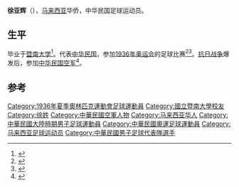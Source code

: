 '''徐亚辉'''（{{bd|1913年||？}}），[[马来西亚|马来西亚]]华侨，中华民国足球运动员。

==生平==
毕业于[[暨南大学|暨南大学]]<ref>{{cite book|author1=沈文彬|title=中国的足球摇篮 上海足球运动半世纪 1896-1949|date=1995年4月|publisher=上海：上海文化出版社|isbn=7-80511-715-2|pages=407|accessdate=2016-11-12}}</ref>。代表[[中华民国|中华民国]]，参加[[1936年奥运会|1936年奥运会]]的足球比赛<ref>{{cite book|editor=袁伟民|title=中国足球大典|date=2002年4月|publisher=上海：华东师范大学出版社|isbn=7-5617-2899-9|pages=58|accessdate=2016-11-12}}</ref><ref>{{cite book|editor=李宝耕主编；方纫秋等撰稿|title=足球词典|date=1995年6月|publisher=上海：上海辞书出版社|isbn=7-5326-0313-X|pages=360|accessdate=2016-11-12}}</ref>。[[抗日战争|抗日战争]]爆发后，参加[[中华民国空军|中华民国空军]]<ref>{{cite book|editor=暨南大学华侨研究所|title=暨南校史资料选辑 1906－1949 第1辑|date=1983|publisher=暨南大学华侨研究所|pages=187|accessdate=2016-11-12}}</ref>。

==参考==
{{reflist}}

{{1936年夏季奧林匹克運動會足球比賽中華民國參賽名單}}
{{Authority control}}
{{DEFAULTSORT:X}}
[[Category:1936年夏季奧林匹克運動會足球運動員|Category:1936年夏季奧林匹克運動會足球運動員]]
[[Category:國立暨南大學校友|Category:國立暨南大學校友]]
[[Category:徐姓|Category:徐姓]]
[[Category:中華民國空軍人物|Category:中華民國空軍人物]]
[[Category:马来西亚华人|Category:马来西亚华人]]
[[Category:中華民國大陸時期男子足球運動員|Category:中華民國大陸時期男子足球運動員]]
[[Category:中華民國奧運足球運動員|Category:中華民國奧運足球運動員]]
[[Category:马来西亚足球运动员|Category:马来西亚足球运动员]]
[[Category:中華民國男子足球代表隊選手|Category:中華民國男子足球代表隊選手]]